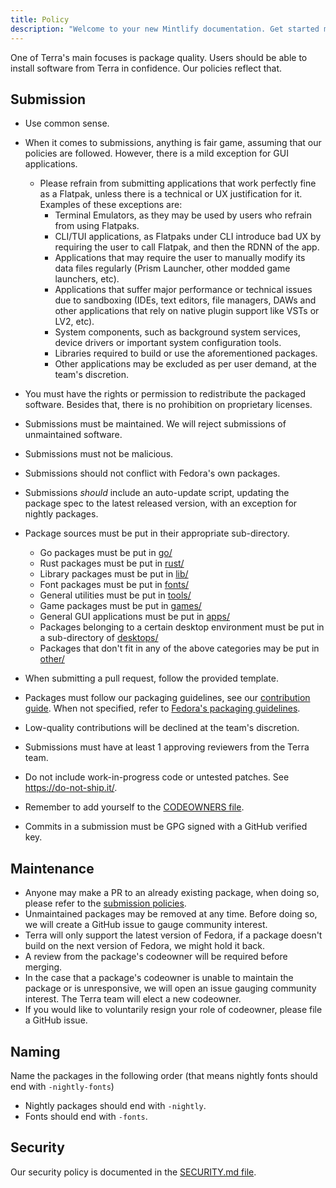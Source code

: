 ```yaml
---
title: Policy
description: "Welcome to your new Mintlify documentation. Get started making it yours."
---
```


One of Terra's main focuses is package quality. Users should be able to install software from Terra in confidence. Our policies reflect that.

## Submission

- Use common sense.
- When it comes to submissions, anything is fair game, assuming that our policies are followed. However, there is a mild exception for GUI applications.

  - Please refrain from submitting applications that work perfectly fine as a Flatpak, unless there is a technical or UX justification for it. Examples of these exceptions are:
    - Terminal Emulators, as they may be used by users who refrain from using Flatpaks.
    - CLI/TUI applications, as Flatpaks under CLI introduce bad UX by requiring the user to call Flatpak, and then the RDNN of the app.
    - Applications that may require the user to manually modify its data files regularly (Prism Launcher, other modded game launchers, etc).
    - Applications that suffer major performance or technical issues due to sandboxing (IDEs, text editors, file managers, DAWs and other applications that rely on native plugin support like VSTs or LV2, etc).
    - System components, such as background system services, device drivers or important system configuration tools.
    - Libraries required to build or use the aforementioned packages.
    - Other applications may be excluded as per user demand, at the team's discretion.

- You must have the rights or permission to redistribute the packaged software. Besides that, there is no prohibition on proprietary licenses.
- Submissions must be maintained. We will reject submissions of unmaintained software.
- Submissions must not be malicious.
- Submissions should not conflict with Fedora's own packages.
- Submissions _should_ include an auto-update script, updating the package spec to the latest released version, with an exception for nightly packages.
- Package sources must be put in their appropriate sub-directory.
  - Go packages must be put in [go/](https://github.com/terrapkg/packages/tree/main/anda/go)
  - Rust packages must be put in [rust/](https://github.com/terrapkg/packages/tree/main/anda/rust)
  - Library packages must be put in [lib/](https://github.com/terrapkg/packages/tree/main/anda/lib)
  - Font packages must be put in [fonts/](https://github.com/terrapkg/packages/tree/main/anda/fonts)
  - General utilities must be put in [tools/](https://github.com/terrapkg/packages/tree/main/anda/tools)
  - Game packages must be put in [games/](https://github.com/terrapkg/packages/tree/main/anda/games)
  - General GUI applications must be put in [apps/](https://github.com/terrapkg/packages/tree/main/anda/apps)
  - Packages belonging to a certain desktop environment must be put in a sub-directory of [desktops/](https://github.com/terrapkg/packages/tree/main/anda/desktops)
  - Packages that don't fit in any of the above categories may be put in [other/](https://github.com/terrapkg/packages/tree/main/anda/other)
- When submitting a pull request, follow the provided template.
- Packages must follow our packaging guidelines, see our [contribution guide](https://github.com/terrapkg/packages/wiki/Contribute). When not specified, refer to [Fedora's packaging guidelines](https://docs.fedoraproject.org/en-US/packaging-guidelines).
- Low-quality contributions will be declined at the team's discretion.
- Submissions must have at least 1 approving reviewers from the Terra team.
- Do not include work-in-progress code or untested patches. See https://do-not-ship.it/.
- Remember to add yourself to the [CODEOWNERS file](https://github.com/terrapkg/packages/tree/main/CODEOWNERS).
- Commits in a submission must be GPG signed with a GitHub verified key.

## Maintenance

- Anyone may make a PR to an already existing package, when doing so, please refer to the [submission policies](#Submission).
- Unmaintained packages may be removed at any time. Before doing so, we will create a GitHub issue to gauge community interest.
- Terra will only support the latest version of Fedora, if a package doesn't build on the next version of Fedora, we might hold it back.
- A review from the package's codeowner will be required before merging.
- In the case that a package's codeowner is unable to maintain the package or is unresponsive, we will open an issue gauging community interest. The Terra team will elect a new codeowner.
- If you would like to voluntarily resign your role of codeowner, please file a GitHub issue.

## Naming

Name the packages in the following order
(that means nightly fonts should end with `-nightly-fonts`)

- Nightly packages should end with `-nightly`.
- Fonts should end with `-fonts`.

## Security

Our security policy is documented in the [SECURITY.md file](https://github.com/terrapkg/packages/blob/main/SECURITY.md).
